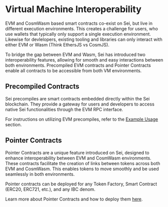 

# Virtual Machine Interoperability
EVM and CosmWasm based smart contracts co-exist on Sei, but live in different execution environments.
This creates a challenge for users, who use wallets that typically only support a single execution environment.
Likewise for devlelopers, existing tooling and libraries can only interact with either EVM or Wasm (Think EthersJS vs CosmJS).

To bridge the gap between EVM and Wasm, Sei has introduced two interoperability features, allowing for smooth and easy interactions between both environments.
Precompiled EVM contracts and Pointer Contracts enable all contracts to be accessible from both VM environments.

<ImageWithCaption img={interoperability} alt="Interoperability" caption="Enabling seamless access to all tokens and contracts on Sei"/>

## Precompiled Contracts

Sei precompiles are smart contracts embedded directly within the Sei blockchain. They provide a gateway for users and developers to access native Sei functionalities through the EVM RPC interface.

For instructions on utilizing EVM precompiles, refer to the [Example Usage](./precompiles/example-usage.mdx) section.

## Pointer Contracts

Pointer Contracts are a unique feature introduced on Sei, designed to enhance interoperability between EVM and CosmWasm environments.
These contracts facilitate the creation of links between tokens across both EVM and CosmWasm.
This enables tokens to move smoothly and be used seamlessly in both environments.

Pointer contracts can be deployed for any Token Factory, Smart Contract (ERC20, ERC721, etc.), and any IBC denom.

Learn more about Pointer Contracts and how to deploy them [here](../../dev-tutorials/pointer-contracts.mdx ).
